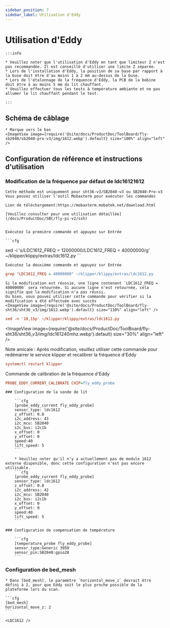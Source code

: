 ```yaml
---
sidebar_position: 7
sidebar_label: Utilisation d'Eddy
---
```




# Utilisation d'Eddy

    :::info

    * Veuillez noter que l'utilisation d'Eddy en tant que limiteur Z n'est pas recommandée. Il est conseillé d'utiliser une limite Z séparée.
    * Lors de l'installation d'Eddy, la position de sa base par rapport à la buse doit être d'au moins 1 à 2 mm au-dessus de la buse.
    * Lors de l'étalonnage de la fréquence d'Eddy, la PCB de la bobine doit être à au moins 5 mm du lit chauffant.
    * Veuillez effectuer tous les tests à température ambiante et ne pas allumer le lit chauffant pendant le test.

    :::

## Schéma de câblage

    * Marque vers le bas
    <ImageView image={require('@site/docs/ProductDoc/ToolBoard/fly-sb2040/sb2040-pro-v3/img/1612.webp').default} size="100%" align="left" />


## Configuration de référence et instructions d'utilisation

### Modification de la fréquence par défaut de ldc16121612
    Cette méthode est uniquement pour sht36-v3/SB2040-v3 ou SB2040-Pro-v3
    Vous pouvez utiliser l'outil Mobaxterm pour exécuter les commandes

    Lien de téléchargement:https://mobaxterm.mobatek.net/download.html
    
    [Veuillez consulter pour une utilisation détaillée](/docs/ProductDoc/SBC/fly-pi-v2/ssh)


    Exécutez la première commande et appuyez sur Entrée

    ```cfg
sed -i 's/LDC1612_FREQ = 12000000/LDC1612_FREQ = 40000000/g' ~/klipper/klippy/extras/ldc1612.py
    ```

    Exécutez la deuxième commande et appuyez sur Entrée
  ```cfg
grep "LDC1612_FREQ = 40000000" ~/klipper/klippy/extras/ldc1612.py
  ```
    Si la modification est réussie, une ligne contenant `LDC1612_FREQ = 40000000` sera retournée. Si aucune ligne n'est retournée, cela signifie que la modification n'a pas réussi.
    Ou bien, vous pouvez utiliser cette commande pour vérifier si la modification a été effectuée avec succès
    <ImageView image={require('@site/docs/ProductDoc/ToolBoard/fly-sht36/sht36_v3/img/1612.webp').default} size="110%" align="left" />
```cfg
sed -n '10,15p' ~/klipper/klippy/extras/ldc1612.py
```
   <ImageView image={require('@site/docs/ProductDoc/ToolBoard/fly-sht36/sht36_v3/img/ldc161240mhz.webp').default} size="30%" align="left" />

   Note amicale : Après modification, veuillez utiliser cette commande pour redémarrer le service klipper et recalibrer la fréquence d'Eddy
   ```cfg
   systemctl restart klipper
   ```
   Commande de calibration de la fréquence d'Eddy
   ```cfg
   PROBE_EDDY_CURRENT_CALIBRATE CHIP=fly_eddy_probe
   ```

    ### Configuration de la sonde de lit

        ```cfg
        [probe_eddy_current fly_eddy_probe]
        sensor_type: ldc1612
        z_offset: 0.8
        i2c_address: 43
        i2c_mcu: SB2040
        i2c_bus: i2c1b
        x_offset: 0
        y_offset: 0
        speed:40
        lift_speed: 5
        ```

        * Veuillez noter qu'il n'y a actuellement pas de module 1612 externe disponible, donc cette configuration n'est pas encore utilisable.
        ```cfg
        [probe_eddy_current fly_eddy_probe]
        sensor_type: ldc1612
        z_offset: 0.8
        i2c_address: 42
        i2c_mcu: SB2040
        i2c_bus: i2c1b
        x_offset: 0
        y_offset: 0
        speed:40
        lift_speed: 5
        ```

    ### Configuration de compensation de température

        ```cfg
        [temperature_probe fly_eddy_probe]
        sensor_type:Generic 3950
        sensor_pin:SB2040:gpio28
        ```

### Configuration de bed_mesh

    * Dans [bed_mesh], le paramètre `horizontal_move_z` devrait être défini à 2, pour que Eddy soit le plus proche possible de la plateforme lors du scan.

    ```cfg
    [bed_mesh]
    horizontal_move_z: 2
    ```

    <LDC1612 />